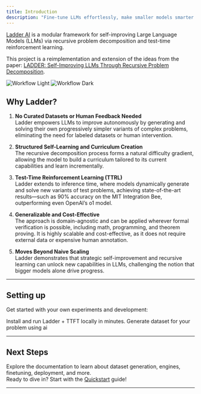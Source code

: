 ```yaml
---
title: Introduction
description: "Fine-tune LLMs effortlessly, make smaller models smarter without even curated dataset"
---
```


[Ladder AI](https://github.com/Ladder-AI/ladder-ai) is a modular framework for self-improving Large Language Models (LLMs) via recursive problem decomposition and test-time reinforcement learning.

This project is a reimplementation and extension of the ideas from the paper:
[LADDER: Self-Improving LLMs Through Recursive Problem Decomposition](https://arxiv.org/pdf/2503.00735).

<img
  className="block dark:hidden"
  src="/assets/workflow/light.svg"
  alt="Workflow Light"
/>
<img
  className="hidden dark:block"
  src="/assets/workflow/dark.svg"
  alt="Workflow Dark"
/>

## Why Ladder?

1. **No Curated Datasets or Human Feedback Needed** \
   Ladder empowers LLMs to improve autonomously by generating and solving their own progressively simpler variants of complex problems, eliminating the need for labeled datasets or human intervention.

2. **Structured Self-Learning and Curriculum Creation** \
   The recursive decomposition process forms a natural difficulty gradient, allowing the model to build a curriculum tailored to its current capabilities and learn incrementally.

3. **Test-Time Reinforcement Learning (TTRL)** \
   Ladder extends to inference time, where models dynamically generate and solve new variants of test problems, achieving state-of-the-art results—such as 90% accuracy on the MIT Integration Bee, outperforming even OpenAI’s o1 model.

4. **Generalizable and Cost-Effective** \
   The approach is domain-agnostic and can be applied wherever formal verification is possible, including math, programming, and theorem proving. It is highly scalable and cost-effective, as it does not require external data or expensive human annotation.

5. **Moves Beyond Naive Scaling** \
   Ladder demonstrates that strategic self-improvement and recursive learning can unlock new capabilities in LLMs, challenging the notion that bigger models alone drive progress.

---

## Setting up

Get started with your own experiments and development:

<CardGroup cols={2}>
  <Card title="Quickstart" icon="rocket" href="/quickstart">
    Install and run Ladder + TTFT locally in minutes.
  </Card>
  <Card
    title="Dataset Generation"
    icon="pen-to-square"
    href="/dataset_generation"
  >
    Generate dataset for your problem using ai
  </Card>
</CardGroup>

---

## Next Steps

Explore the documentation to learn about dataset generation, engines, finetuning, deployment, and more.  
Ready to dive in? Start with the [Quickstart](quickstart) guide!

---
